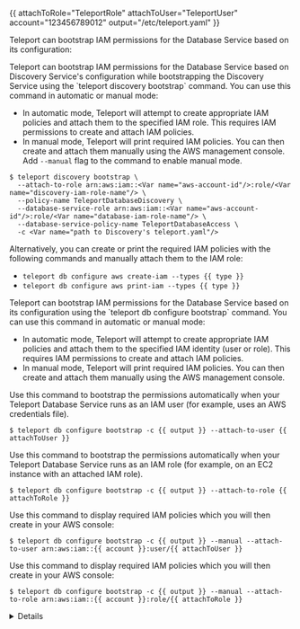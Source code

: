 {{ attachToRole="TeleportRole" attachToUser="TeleportUser" account="123456789012" output="/etc/teleport.yaml" }}

Teleport can bootstrap IAM permissions for the Database Service based on its
configuration:

<Tabs>

<TabItem label="Using Auto-discovery">
Teleport can bootstrap IAM permissions for the Database Service based on
Discovery Service's configuration while bootstrapping the Discovery Service
using the `teleport discovery bootstrap` command. You can use this command in
automatic or manual mode:

- In automatic mode, Teleport will attempt to create appropriate IAM policies
  and attach them to the specified IAM role. This requires IAM permissions to
  create and attach IAM policies.
- In manual mode, Teleport will print required IAM policies. You can then create
  and attach them manually using the AWS management console. Add `--manual`
  flag to the command to enable manual mode.

```code
$ teleport discovery bootstrap \
  --attach-to-role arn:aws:iam::<Var name="aws-account-id"/>:role/<Var name="discovery-iam-role-name"/> \
  --policy-name TeleportDatabaseDiscovery \
  --database-service-role arn:aws:iam::<Var name="aws-account-id"/>:role/<Var name="database-iam-role-name"/> \
  --database-service-policy-name TeleportDatabaseAccess \
  -c <Var name="path to Discovery's teleport.yaml"/>
```

Alternatively, you can create or print the required IAM policies with the
following commands and manually attach them to the IAM role:
- `teleport db configure aws create-iam --types {{ type }}`
- `teleport db configure aws print-iam --types {{ type }}`
</TabItem>

<TabItem label="Using static config">
Teleport can bootstrap IAM permissions for the Database Service based on its
configuration using the `teleport db configure bootstrap` command. You can use
this command in automatic or manual mode:

- In automatic mode, Teleport will attempt to create appropriate IAM policies
  and attach them to the specified IAM identity (user or role). This requires
  IAM permissions to create and attach IAM policies.
- In manual mode, Teleport will print required IAM policies. You can then create
  and attach them manually using the AWS management console.

<Tabs>
  <TabItem label="Automatic / IAM User">
  Use this command to bootstrap the permissions automatically when
  your Teleport Database Service runs as an IAM user (for example, uses an AWS
  credentials file).

  ```code
  $ teleport db configure bootstrap -c {{ output }} --attach-to-user {{ attachToUser }}
  ```
  </TabItem>

  <TabItem label="Automatic / IAM Role">
  Use this command to bootstrap the permissions automatically when
  your Teleport Database Service runs as an IAM role (for example, on an EC2
  instance with an attached IAM role).

  ```code
  $ teleport db configure bootstrap -c {{ output }} --attach-to-role {{ attachToRole }}
  ```
  </TabItem>

  <TabItem label="Manual / IAM User">
  Use this command to display required IAM policies which you will then create in your AWS console:

  ```code
  $ teleport db configure bootstrap -c {{ output }} --manual --attach-to-user arn:aws:iam::{{ account }}:user/{{ attachToUser }}
  ```
  </TabItem>

  <TabItem label="Manual / IAM Role">
  Use this command to display required IAM policies which you will then create in your AWS console:

  ```code
  $ teleport db configure bootstrap -c {{ output }} --manual --attach-to-role arn:aws:iam::{{ account }}:role/{{ attachToRole }}
  ```
  </TabItem>
</Tabs>

<Details title="Bootstrapping with assume_role_arn in config">
When `assume_role_arn` is configured for databases or AWS matchers,
`teleport db configure bootstrap` will determine permissions required for the
bootstrap target AWS IAM identity using the following logic:
- When the target does not match `assume_role_arn` in any database resource or
  AWS matcher in the configuration file, the target is assumed to be the
  Teleport Database Service's AWS IAM identity and permissions are bootstrapped
  for all the configured static databases and AWS matchers.
- When an `--attach-to-role` target matches an `assume_role_arn` setting for
  static databases or AWS matchers in the configuration file, permissions will
  be bootstrapped only for those static databases or AWS matchers.

You will need to run the bootstrap command once with the Teleport Database
Service's IAM identity as the policy attachment target, and once for each AWS
IAM role that is used for `assume_role_arn`.
</Details>
</TabItem>

</Tabs>

